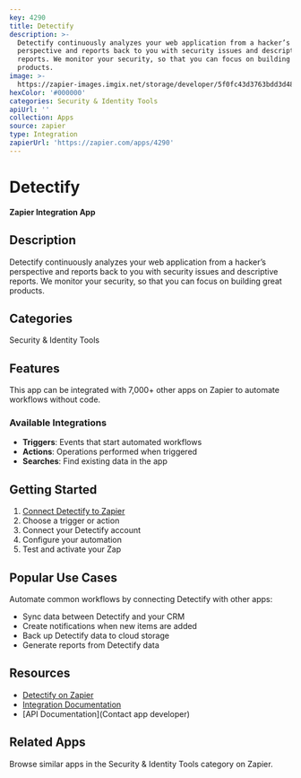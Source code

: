 ```yaml
---
key: 4290
title: Detectify
description: >-
  Detectify continuously analyzes your web application from a hacker’s
  perspective and reports back to you with security issues and descriptive
  reports. We monitor your security, so that you can focus on building great
  products.
image: >-
  https://zapier-images.imgix.net/storage/developer/5f0fc43d3763bdd3d4847d337451c25a.png?auto=format%2Ccompress&ixlib=python-3.0.0&q=50
hexColor: '#000000'
categories: Security & Identity Tools
apiUrl: ''
collection: Apps
source: zapier
type: Integration
zapierUrl: 'https://zapier.com/apps/4290'
---
```

# Detectify

**Zapier Integration App**

## Description

Detectify continuously analyzes your web application from a hacker’s perspective and reports back to you with security issues and descriptive reports. We monitor your security, so that you can focus on building great products.

## Categories

Security & Identity Tools

## Features

This app can be integrated with 7,000+ other apps on Zapier to automate workflows without code.

### Available Integrations

- **Triggers**: Events that start automated workflows
- **Actions**: Operations performed when triggered
- **Searches**: Find existing data in the app

## Getting Started

1. [Connect Detectify to Zapier](https://zapier.com/apps/4290)
2. Choose a trigger or action
3. Connect your Detectify account
4. Configure your automation
5. Test and activate your Zap

## Popular Use Cases

Automate common workflows by connecting Detectify with other apps:

- Sync data between Detectify and your CRM
- Create notifications when new items are added
- Back up Detectify data to cloud storage
- Generate reports from Detectify data

## Resources

- [Detectify on Zapier](https://zapier.com/apps/4290)
- [Integration Documentation](https://zapier.com/apps/4290/integrations)
- [API Documentation](Contact app developer)

## Related Apps

Browse similar apps in the Security & Identity Tools category on Zapier.
